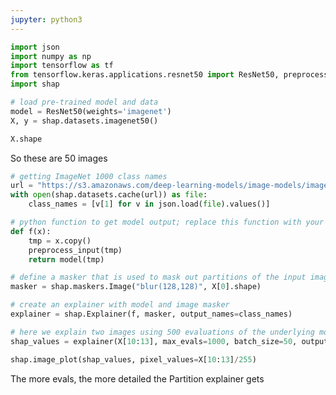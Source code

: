 ```yaml
---
jupyter: python3
---
```


```python
import json
import numpy as np
import tensorflow as tf
from tensorflow.keras.applications.resnet50 import ResNet50, preprocess_input
import shap
```

```python
# load pre-trained model and data
model = ResNet50(weights='imagenet')
X, y = shap.datasets.imagenet50()
```

```python
X.shape
```

So these are 50 images

```python
# getting ImageNet 1000 class names
url = "https://s3.amazonaws.com/deep-learning-models/image-models/imagenet_class_index.json"
with open(shap.datasets.cache(url)) as file:
    class_names = [v[1] for v in json.load(file).values()]
```

```python
# python function to get model output; replace this function with your own model function. 
def f(x):
    tmp = x.copy()
    preprocess_input(tmp)
    return model(tmp)

# define a masker that is used to mask out partitions of the input image. 
masker = shap.maskers.Image("blur(128,128)", X[0].shape)

# create an explainer with model and image masker 
explainer = shap.Explainer(f, masker, output_names=class_names)

# here we explain two images using 500 evaluations of the underlying model to estimate the SHAP values
shap_values = explainer(X[10:13], max_evals=1000, batch_size=50, outputs=shap.Explanation.argsort.flip[:4]) 
```

```python
shap.image_plot(shap_values, pixel_values=X[10:13]/255)
```

The more evals, the more detailed the Partition explainer gets

